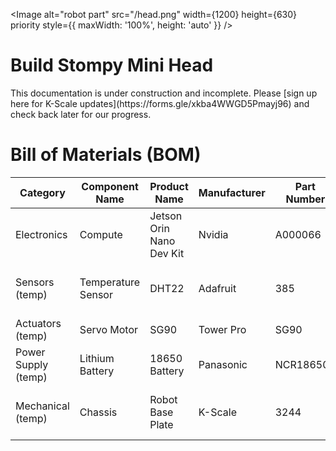 

<Image
  alt="robot part"
  src="/head.png"
  width={1200}
  height={630}
  priority
  style={{ maxWidth: '100%', height: 'auto' }}
/>


# Build Stompy Mini Head

<Callout type="warning" emoji="⚠️">
This documentation is under construction and incomplete. Please [sign up here for K-Scale updates](https://forms.gle/xkba4WWGD5Pmayj96) and check back later for our progress.
</Callout>

# Bill of Materials (BOM)

| Category | Component Name | Product Name | Manufacturer | Part Number | Quantity | Unit Price | Link to Purchase | Notes |
|----------|----------------|--------------|--------------|-------------|----------|------------|------------------|-------|
| Electronics | Compute | Jetson Orin Nano Dev Kit | Nvidia | A000066 | 1 | $23.00 | [Arduino Store](https://store.arduino.cc/products/arduino-uno-rev3) | Main controller board |
| Sensors (temp) | Temperature Sensor | DHT22 | Adafruit | 385 | 2 | $9.95 | [Adafruit](https://www.adafruit.com/product/385) | Digital temperature and humidity sensor |
| Actuators (temp) | Servo Motor | SG90 | Tower Pro | SG90 | 4 | $2.50 | [Amazon](https://www.amazon.com/dp/B07MLR1498) | 9g micro servo |
| Power Supply (temp) | Lithium Battery | 18650 Battery | Panasonic | NCR18650B | 2 | $7.99 | [Battery Junction](https://www.batteryjunction.com/panasonic-ncr18650b.html) | 3400mAh rechargeable battery |
| Mechanical (temp) | Chassis | Robot Base Plate | K-Scale | 3244 | 1 | $12.50 | [Adafruit](https://www.adafruit.com/product/3244) | Aluminum chassis for robot assembly |



